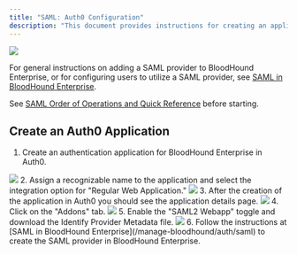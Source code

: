 ---
title: "SAML: Auth0 Configuration"
description: "This document provides instructions for creating an application within Auth0 for compatibility with BloodHound Enterprise."
---

<img src="/assets/enterprise-AND-community-edition-pill-tag.svg"/> 

For general instructions on adding a SAML provider to BloodHound Enterprise, or for configuring users to utilize a SAML provider, see [SAML in BloodHound Enterprise](/manage-bloodhound/auth/saml).

See [SAML Order of Operations and Quick Reference](/manage-bloodhound/auth/saml) before starting.

## Create an Auth0 Application

1.  Create an authentication application for BloodHound Enterprise in Auth0.
 <Frame>
  <img src="/assets/image-2-39.png"/>
</Frame>
2.  Assign a recognizable name to the application and select the integration option for "Regular Web Application."
<Frame>
  <img src="/assets/image-2-40.png"/>
</Frame>
3.  After the creation of the application in Auth0 you should see the application details page.
<Frame>
  <img src="/assets/image-2-41.png"/>
</Frame>
4.  Click on the "Addons" tab.
<Frame>
  <img src="/assets/image-2-42.png"/>
</Frame>
5.  Enable the "SAML2 Webapp" toggle and download the Identify Provider Metadata file.
<Frame>
  <img src="/assets/image-2-43.png"/>
</Frame>
6.  Follow the instructions at [SAML in BloodHound Enterprise](/manage-bloodhound/auth/saml) to create the SAML provider in BloodHound Enterprise.

